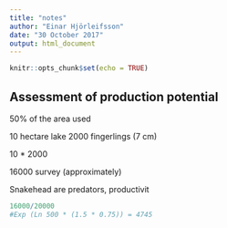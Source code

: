 ```yaml
---
title: "notes"
author: "Einar Hjörleifsson"
date: "30 October 2017"
output: html_document
---
```


```r
knitr::opts_chunk$set(echo = TRUE)
```

## Assessment of production potential


50% of the area used

10 hectare lake
2000 fingerlings (7 cm)

10 * 2000

16000 survey (approximately)

Snakehead are predators, productivit

```r
16000/20000
#Exp (Ln 500 * (1.5 * 0.75)) = 4745
```



